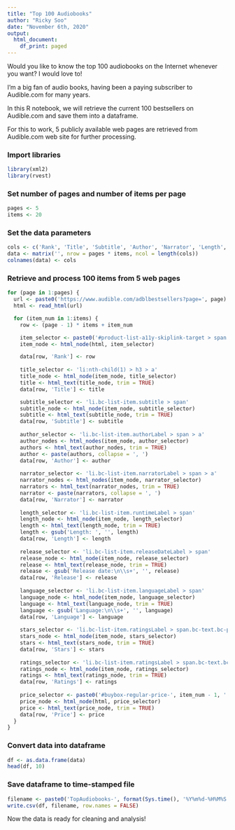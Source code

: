 ---
title: "Top 100 Audiobooks"
author: "Ricky Soo"
date: "November 6th, 2020"
output:
  html_document:
    df_print: paged
---

Would you like to know the top 100 audiobooks on the Internet whenever you want? I would love to!

I'm a big fan of audio books, having been a paying subscriber to Audible.com for many years.

In this R notebook, we will retrieve the current 100 bestsellers on Audible.com and save them into a dataframe.

For this to work, 5 publicly available web pages are retrieved from Audible.com web site for further processing.

### Import libraries

```{r}
library(xml2)
library(rvest)
```

### Set number of pages and number of items per page

```{r}
pages <- 5
items <- 20
```

### Set the data parameters

```{r}
cols <- c('Rank', 'Title', 'Subtitle', 'Author', 'Narrator', 'Length', 'Release', 'Language', 'Stars', 'Ratings', 'Price')
data <- matrix('', nrow = pages * items, ncol = length(cols))
colnames(data) <- cols
```

### Retrieve and process 100 items from 5 web pages

```{r}
for (page in 1:pages) {
  url <- paste0('https://www.audible.com/adblbestsellers?page=', page)
  html <- read_html(url)

  for (item_num in 1:items) {
    row <- (page - 1) * items + item_num

    item_selector <- paste0('#product-list-a11y-skiplink-target > span > ul > div > li:nth-child(', item_num, ') > div > div.bc-col-responsive.bc-spacing-top-none.bc-col-8 > div > div.bc-col-responsive.bc-col-6 > div > div > span > ul')
    item_node <- html_node(html, item_selector)

    data[row, 'Rank'] <- row
    
    title_selector <- 'li:nth-child(1) > h3 > a'
    title_node <- html_node(item_node, title_selector)
    title <- html_text(title_node, trim = TRUE)
    data[row, 'Title'] <- title

    subtitle_selector <- 'li.bc-list-item.subtitle > span'
    subtitle_node <- html_node(item_node, subtitle_selector)
    subtitle <- html_text(subtitle_node, trim = TRUE)
    data[row, 'Subtitle'] <- subtitle
    
    author_selector <- 'li.bc-list-item.authorLabel > span > a'
    author_nodes <- html_nodes(item_node, author_selector)
    authors <- html_text(author_nodes, trim = TRUE)
    author <- paste(authors, collapse = ', ')
    data[row, 'Author'] <- author
    
    narrator_selector <- 'li.bc-list-item.narratorLabel > span > a'
    narrator_nodes <- html_nodes(item_node, narrator_selector)
    narrators <- html_text(narrator_nodes, trim = TRUE)
    narrator <- paste(narrators, collapse = ', ')
    data[row, 'Narrator'] <- narrator
    
    length_selector <- 'li.bc-list-item.runtimeLabel > span'
    length_node <- html_node(item_node, length_selector)
    length <- html_text(length_node, trim = TRUE)
    length <- gsub('Length: ', '', length)
    data[row, 'Length'] <- length
    
    release_selector <- 'li.bc-list-item.releaseDateLabel > span'
    release_node <- html_node(item_node, release_selector)
    release <- html_text(release_node, trim = TRUE)
    release <- gsub('Release date:\n\\s+', '', release)
    data[row, 'Release'] <- release
    
    language_selector <- 'li.bc-list-item.languageLabel > span'
    language_node <- html_node(item_node, language_selector)
    language <- html_text(language_node, trim = TRUE)
    language <- gsub('Language:\n\\s+', '', language)
    data[row, 'Language'] <- language
    
    stars_selector <- 'li.bc-list-item.ratingsLabel > span.bc-text.bc-pub-offscreen'
    stars_node <- html_node(item_node, stars_selector)
    stars <- html_text(stars_node, trim = TRUE)
    data[row, 'Stars'] <- stars
    
    ratings_selector <- 'li.bc-list-item.ratingsLabel > span.bc-text.bc-size-small.bc-color-secondary'
    ratings_node <- html_node(item_node, ratings_selector)
    ratings <- html_text(ratings_node, trim = TRUE)
    data[row, 'Ratings'] <- ratings
    
    price_selector <- paste0('#buybox-regular-price-', item_num - 1, ' > span:nth-child(2)')
    price_node <- html_node(html, price_selector)
    price <- html_text(price_node, trim = TRUE)
    data[row, 'Price'] <- price
  }
}
```

### Convert data into dataframe

```{r}
df <- as.data.frame(data)
head(df, 10)
```

### Save dataframe to time-stamped file

```{r}
filename <- paste0('TopAudiobooks-', format(Sys.time(), '%Y%m%d-%H%M%S'), '.csv')
write.csv(df, filename, row.names = FALSE)
```

Now the data is ready for cleaning and analysis!